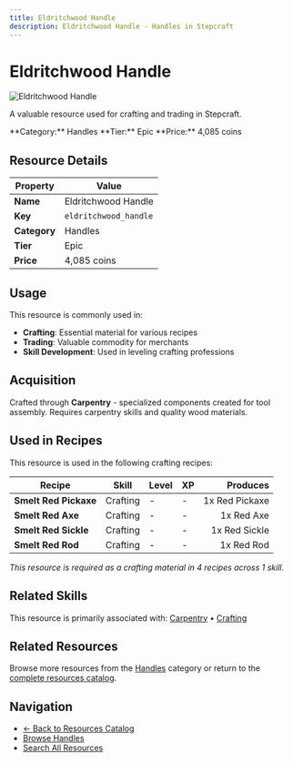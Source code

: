 ```yaml
---
title: Eldritchwood Handle
description: Eldritchwood Handle - Handles in Stepcraft
---
```


# Eldritchwood Handle

<div className="flex items-start gap-6 mb-8">
  <div className="flex-shrink-0">
    <img src="/assets/resources/carpentry/eldritchwood_handle.png" alt="Eldritchwood Handle" className="w-24 h-24 border rounded-lg" />
  </div>
  <div className="flex-1">
    <div className="space-y-2">
      <p className="text-lg text-muted-foreground">A valuable resource used for crafting and trading in Stepcraft.</p>
      <div className="flex flex-wrap gap-4 text-sm">
        <span className="px-2 py-1 bg-blue-100 dark:bg-blue-900 rounded-md">
          **Category:** Handles
        </span>
        <span className="px-2 py-1 bg-purple-100 dark:bg-purple-900 rounded-md">
          **Tier:** Epic
        </span>
        <span className="px-2 py-1 bg-green-100 dark:bg-green-900 rounded-md">
          **Price:** 4,085 coins
        </span>
      </div>
    </div>
  </div>
</div>

## Resource Details

| Property | Value |
|----------|-------|
| **Name** | Eldritchwood Handle |
| **Key** | `eldritchwood_handle` |
| **Category** | Handles |
| **Tier** | Epic |
| **Price** | 4,085 coins |


## Usage

This resource is commonly used in:

- **Crafting**: Essential material for various recipes
- **Trading**: Valuable commodity for merchants
- **Skill Development**: Used in leveling crafting professions


## Acquisition

Crafted through **Carpentry** - specialized components created for tool assembly. Requires carpentry skills and quality wood materials.


## Used in Recipes

This resource is used in the following crafting recipes:

| Recipe | Skill | Level | XP | Produces |
|--------|-------|-------|----|---------:|
| **Smelt Red Pickaxe** | Crafting | - | - | 1x Red Pickaxe |
| **Smelt Red Axe** | Crafting | - | - | 1x Red Axe |
| **Smelt Red Sickle** | Crafting | - | - | 1x Red Sickle |
| **Smelt Red Rod** | Crafting | - | - | 1x Red Rod |

*This resource is required as a crafting material in 4 recipes across 1 skill.*


## Related Skills

This resource is primarily associated with: [Carpentry](/docs/skills/individual/carpentry) • [Crafting](/docs/skills/individual/crafting)

## Related Resources

Browse more resources from the [Handles](/docs/resources#handles) category or return to the [complete resources catalog](/docs/resources).

## Navigation

- [← Back to Resources Catalog](/docs/resources)
- [Browse Handles](/docs/resources#handles)
- [Search All Resources](/search)
